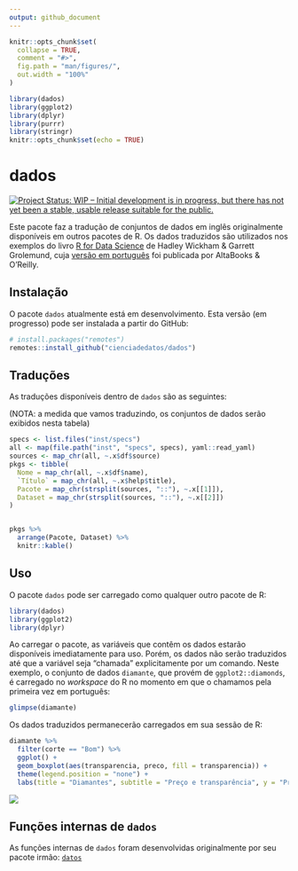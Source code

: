 ```yaml
---
output: github_document
---
```


<!-- README.md is generated from README.Rmd. Please edit that file -->

```r
knitr::opts_chunk$set(
  collapse = TRUE,
  comment = "#>",
  fig.path = "man/figures/",
  out.width = "100%"
)

library(dados)
library(ggplot2)
library(dplyr)
library(purrr)
library(stringr)
knitr::opts_chunk$set(echo = TRUE)
```

# dados

<!-- badges: start -->
[![Project Status: WIP – Initial development is in progress, but there has not yet been a stable, usable release suitable for the public.](https://www.repostatus.org/badges/latest/wip.svg)](https://www.repostatus.org/#wip)
<!-- badges: end -->

Este pacote faz a tradução de conjuntos de dados em inglês originalmente disponíveis em outros pacotes de R. Os dados traduzidos são utilizados nos exemplos do livro [R for Data Science](https://r4ds.had.co.nz/) de Hadley Wickham & Garrett Grolemund, cuja [versão em português](https://www.altabooks.com.br/produto/r-para-data-science-importe-arrume-transforme-visualize-e-modele-dados/) foi publicada por AltaBooks & O'Reilly.

## Instalação

O pacote `dados` atualmente está em desenvolvimento. Esta versão (em progresso) pode ser instalada a partir do GitHub:

```r
# install.packages("remotes")
remotes::install_github("cienciadedatos/dados")
```


## Traduções

As traduções disponíveis dentro de `dados` são as seguintes:

(NOTA: a medida que vamos traduzindo, os conjuntos de dados serão exibidos nesta tabela)

```r

specs <- list.files("inst/specs")
all <- map(file.path("inst", "specs", specs), yaml::read_yaml)
sources <- map_chr(all, ~.x$df$source)
pkgs <- tibble(
  Nome = map_chr(all, ~.x$df$name),
  `Título` = map_chr(all, ~.x$help$title),
  Pacote = map_chr(strsplit(sources, "::"), ~.x[[1]]),
  Dataset = map_chr(strsplit(sources, "::"), ~.x[[2]])
)


pkgs %>%
  arrange(Pacote, Dataset) %>%
  knitr::kable()
```


## Uso

O pacote `dados` pode ser carregado como qualquer outro pacote de R: 

```r
library(dados)
library(ggplot2)
library(dplyr)
```

Ao carregar o pacote, as variáveis que contêm os dados estarão disponíveis imediatamente para uso. Porém, os dados não serão traduzidos até que a variável seja "chamada" explicitamente por um comando. Neste exemplo, o conjunto de dados `diamante`, que provém de `ggplot2::diamonds`, é carregado no _workspace_ do R no momento em que o chamamos pela primeira vez em português:

```r
glimpse(diamante)
```

Os dados traduzidos permanecerão carregados em sua sessão de R:

```r
diamante %>%
  filter(corte == "Bom") %>%
  ggplot() +
  geom_boxplot(aes(transparencia, preco, fill = transparencia)) +
  theme(legend.position = "none") +
  labs(title = "Diamantes", subtitle = "Preço e transparência", y = "Preço", x = "Transparência")


```

<img src="man/figures/diamantes.png">


## Funções internas de `dados`

As funções internas de `dados` foram desenvolvidas originalmente por seu pacote irmão: [`datos`](https://cienciadedatos.github.io/datos/)
